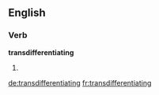 ==English==

===Verb===
'''transdifferentiating'''

# {{present participle of|transdifferentiate}}

[[de:transdifferentiating]]
[[fr:transdifferentiating]]